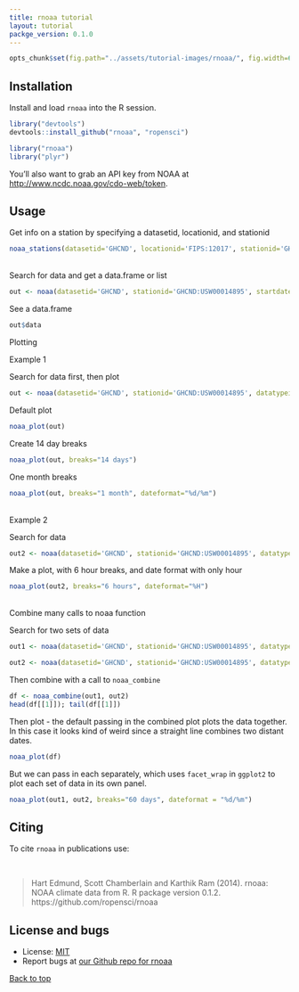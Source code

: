 ```yaml
---
title: rnoaa tutorial
layout: tutorial
packge_version: 0.1.0
---
```


```r
opts_chunk$set(fig.path="../assets/tutorial-images/rnoaa/", fig.width=6, fig.height=4)
```

<section id="installation">

## Installation


Install and load `rnoaa` into the R session.

```r
library("devtools")
devtools::install_github("rnoaa", "ropensci")
```

```r
library("rnoaa")
library("plyr")
```

You'll also want to grab an API key from NOAA at [http://www.ncdc.noaa.gov/cdo-web/token](http://www.ncdc.noaa.gov/cdo-web/token).
<br>

<section id="usage">

## Usage

Get info on a station by specifying a datasetid, locationid, and stationid

```r
noaa_stations(datasetid='GHCND', locationid='FIPS:12017', stationid='GHCND:USC00084289')
```
<br>
Search for data and get a data.frame or list

```r
out <- noaa(datasetid='GHCND', stationid='GHCND:USW00014895', startdate = '2013-10-01', enddate = '2013-12-01')
```

See a data.frame

```r
out$data
```


Plotting

Example 1

Search for data first, then plot

```r
out <- noaa(datasetid='GHCND', stationid='GHCND:USW00014895', datatypeid='PRCP', startdate = '2010-05-01', enddate = '2010-10-31', limit=500)
```

Default plot

```r
noaa_plot(out)
```

Create 14 day breaks

```r
noaa_plot(out, breaks="14 days")
```

One month breaks

```r
noaa_plot(out, breaks="1 month", dateformat="%d/%m")
```
<br>
Example 2

Search for data

```r
out2 <- noaa(datasetid='GHCND', stationid='GHCND:USW00014895', datatypeid='PRCP', startdate = '2010-05-01', enddate = '2010-05-03', limit=100)
```

Make a plot, with 6 hour breaks, and date format with only hour

```r
noaa_plot(out2, breaks="6 hours", dateformat="%H")
```
<br>
Combine many calls to noaa function

Search for two sets of data

```r
out1 <- noaa(datasetid='GHCND', stationid='GHCND:USW00014895', datatypeid='PRCP', startdate = '2010-03-01', enddate = '2010-05-31', limit=500)

out2 <- noaa(datasetid='GHCND', stationid='GHCND:USW00014895', datatypeid='PRCP', startdate = '2010-09-01', enddate = '2010-10-31', limit=500)
```

Then combine with a call to `noaa_combine`

```r
df <- noaa_combine(out1, out2)
head(df[[1]]); tail(df[[1]])
```

Then plot - the default passing in the combined plot plots the data together. In this case it looks kind of weird since a straight line combines two distant dates.

```r
noaa_plot(df)
```

But we can pass in each separately, which uses `facet_wrap` in `ggplot2` to plot each set of data in its own panel.

```r
noaa_plot(out1, out2, breaks="60 days", dateformat = "%d/%m")
```

<section id="citing">

## Citing

To cite `rnoaa` in publications use:

<br>

> Hart Edmund, Scott Chamberlain and Karthik Ram (2014). rnoaa: NOAA climate data from R. R package version 0.1.2. https://github.com/ropensci/rnoaa

<section id="license_bugs">

## License and bugs

* License: [MIT](http://opensource.org/licenses/MIT)
* Report bugs at [our Github repo for rnoaa](https://github.com/ropensci/rnoaa/issues?state=open)

[Back to top](#top)
